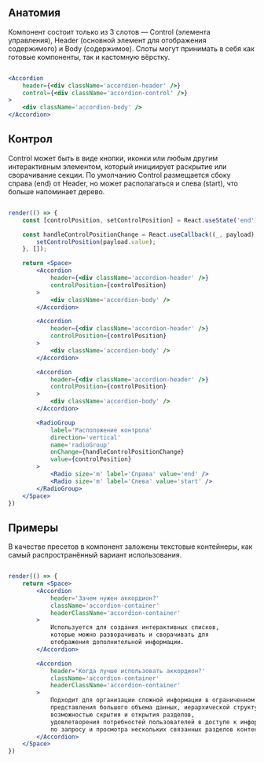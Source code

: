 ## Анатомия

Компонент состоит только из 3 слотов — Control (элемента управления), Header (основной элемент для отображения содержимого) и Body (содержимое).
Слоты могут принимать в себя как готовые компоненты, так и кастомную вёрстку.

```jsx live

<Accordion
    header={<div className='accordion-header' />}
    control={<div className='accordion-control' />}
>
    <div className='accordion-body' />
</Accordion>
```

## Контрол
Control может быть в виде кнопки, иконки или любым другим интерактивным элементом, который инициирует раскрытие или сворачивание секции.
По умолчанию Control размещается сбоку справа (end) от Header, но может располагаться и слева (start), что больше напоминает дерево.

```jsx live

render(() => {
    const [controlPosition, setControlPosition] = React.useState('end');

    const handleControlPositionChange = React.useCallback((_, payload) => {
        setControlPosition(payload.value);
    }, []);

    return <Space>
        <Accordion
            header={<div className='accordion-header' />}
            controlPosition={controlPosition}
        >
            <div className='accordion-body' />
        </Accordion>

        <Accordion
            header={<div className='accordion-header' />}
            controlPosition={controlPosition}
        >
            <div className='accordion-body' />
        </Accordion>

        <Accordion
            header={<div className='accordion-header' />}
            controlPosition={controlPosition}
        >
            <div className='accordion-body' />
        </Accordion>

        <RadioGroup
            label='Расположение контрола'
            direction='vertical'
            name='radioGroup'
            onChange={handleControlPositionChange}
            value={controlPosition}
        >
            <Radio size='m' label='Справа' value='end' />
            <Radio size='m' label='Слева' value='start' />
        </RadioGroup>
    </Space>
})
```

## Примеры
В качестве пресетов в компонент заложены текстовые контейнеры, как самый распространённый вариант использования.

```jsx live

render(() => {
    return <Space>
        <Accordion
            header='Зачем нужен аккордион?'
            className='accordion-container'
            headerClassName='accordion-container'
        >
            Используется для создания интерактивных списков,
            которые можно разворачивать и сворачивать для
            отображения дополнительной информации.
        </Accordion>

        <Accordion
            header='Когда лучше использовать аккордион?'
            className='accordion-container'
            headerClassName='accordion-container'
        >
            Подходит для организации сложной информации в ограниченном пространстве,
            представления большого объема данных, иерархической структуры с
            возможностью скрытия и открытия разделов,
            удовлетворения потребностей пользователей в доступе к информации
            по запросу и просмотра нескольких связанных разделов контента.
        </Accordion>
    </Space>
})
```
